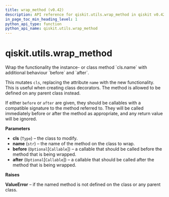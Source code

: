 ```yaml
---
title: wrap_method (v0.42)
description: API reference for qiskit.utils.wrap_method in qiskit v0.42
in_page_toc_min_heading_level: 1
python_api_type: function
python_api_name: qiskit.utils.wrap_method
---
```


<span id="qiskit-utils-wrap-method" />

# qiskit.utils.wrap\_method

<Function id="qiskit.utils.wrap_method" isDedicatedPage={true} github="https://github.com/qiskit/qiskit/tree/stable/0.23/qiskit/utils/classtools.py" signature="wrap_method(cls, name, *, before=None, after=None)">
  Wrap the functionality the instance- or class method `cls.name` with additional behaviour `before` and `after`.

  This mutates `cls`, replacing the attribute `name` with the new functionality. This is useful when creating class decorators. The method is allowed to be defined on any parent class instead.

  If either `before` or `after` are given, they should be callables with a compatible signature to the method referred to. They will be called immediately before or after the method as appropriate, and any return value will be ignored.

  **Parameters**

  *   **cls** (`Type`) – the class to modify.
  *   **name** (`str`) – the name of the method on the class to wrap.
  *   **before** (`Optional`\[`Callable`]) – a callable that should be called before the method that is being wrapped.
  *   **after** (`Optional`\[`Callable`]) – a callable that should be called after the method that is being wrapped.

  **Raises**

  **ValueError** – if the named method is not defined on the class or any parent class.
</Function>

